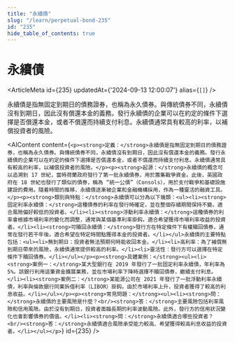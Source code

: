 ```yaml
---
title: "永續債"
slug: "/learn/perpetual-bond-235"
id: "235"
hide_table_of_contents: true
---
```



# 永續債

<ArticleMeta id={235} updatedAt={'2024-09-13 12:00:07'} alias={`[]`} />
<div className='border-solid border-b border-t-0 my-4 border-[var(--ifm-color-gray-300)]' />

永續債是指無固定到期日的債務證券，也稱為永久債券。與傳統債券不同，永續債沒有到期日，因此沒有償還本金的義務。發行永續債的企業可以在約定的條件下選擇是否償還本金，或者不償還而持續支付利息。永續債通常具有較高的利率，以補償投資者的風險。

<AIContent content={`<p><strong>定義：</strong>永續債是指無固定到期日的債務證券，也稱為永久債券。與傳統債券不同，永續債沒有到期日，因此沒有償還本金的義務。發行永續債的企業可以在約定的條件下選擇是否償還本金，或者不償還而持續支付利息。永續債通常具有較高的利率，以補償投資者的風險。</p><p><strong>起源：</strong>永續債的概念可以追溯到 17 世紀，當時荷蘭政府發行了第一批永續債券，用於籌集戰爭資金。此後，英國政府在 18 世紀也發行了類似的債券，稱為 “統一公債”（Consols），用於支付戰爭和基礎設施建設的費用。隨着時間的推移，永續債逐漸被企業和金融機構採用，作為一種靈活的融資工具。</p><p><strong>類別與特點：</strong>永續債可以分為以下幾類：<ul><li><strong>固定利率永續債：</strong>這種債券的利率在發行時確定，並在整個存續期間保持不變。適合風險偏好較低的投資者。</li><li><strong>浮動利率永續債：</strong>這種債券的利率會根據市場利率的變化而調整，通常與某個基準利率掛鈎。適合希望獲得市場利率收益的投資者。</li><li><strong>可贖回永續債：</strong>發行方在特定條件下有權贖回債券，通常在發行若干年後。適合希望在特定時間點獲得本金的投資者。</li></ul>永續債的主要特點包括：<ul><li>無到期日：投資者無法預期何時能收回本金。</li><li>高利率：為了補償無到期日帶來的風險，永續債通常提供較高的利率。</li><li>靈活性：發行方可以選擇在特定條件下贖回債券。</li></ul></p><p><strong>具體案例：</strong><ul><li><strong>案例一：</strong>某大型銀行在 2019 年發行了一批固定利率永續債，年利率為 5%。該銀行利用這筆資金擴展業務，並在市場利率下降時選擇不贖回債券，繼續支付利息。</li><li><strong>案例二：</strong>某能源公司在 2021 年發行了一批浮動利率永續債，利率與倫敦銀行同業拆借利率（LIBOR）掛鈎。由於市場利率上升，投資者獲得了較高的利息收益。</li></ul></p><p><strong>常見問題：</strong><ul><li><strong>問：</strong>永續債的主要風險是什麼？<br/><strong>答：</strong>主要風險包括利率風險和信用風險。由於沒有到期日，投資者面臨長期的利率波動風險。此外，發行方的信用狀況變化也會影響債券的價值。</li><li><strong>問：</strong>永續債適合哪些投資者？<br/><strong>答：</strong>永續債適合風險承受能力較高、希望獲得較高利息收益的投資者。</li></ul></p>`} id={235} />
